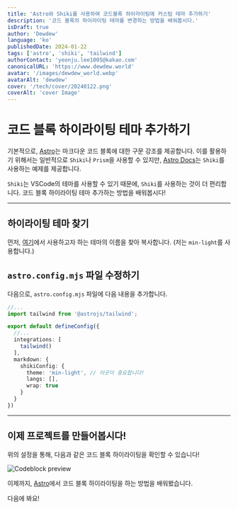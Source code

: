 ```yaml
---
title: 'Astro와 Shiki를 사용하여 코드블록 하이라이팅에 커스텀 테마 추가하기'
description: '코드 블록의 하이라이팅 테마를 변경하는 방법을 배워봅시다.'
isDraft: true
author: 'Dewdew'
language: 'ko'
publishedDate: 2024-01-22
tags: ['astro', 'shiki', 'tailwind']
authorContact: 'yeonju.lee1005@kakao.com'
canonicalURL: 'https://www.dewdew.world'
avatar: '/images/dewdew_world.webp'
avatarAlt: 'dewdew'
cover: '/tech/cover/20240122.png'
coverAlt: 'cover Image'
---
```


# 코드 블록 하이라이팅 테마 추가하기

기본적으로, [Astro](https://astro.build/)는 마크다운 코드 블록에 대한 구문 강조를 제공합니다.
이를 활용하기 위해서는 일반적으로 `Shiki`나 `Prism`을 사용할 수 있지만, [Astro Docs](https://docs.astro.build/)는 `Shiki`를 사용하는 예제를 제공합니다.

`Shiki`는 VSCode의 테마를 사용할 수 있기 때문에, `Shiki`를 사용하는 것이 더 편리합니다.
코드 블록 하이라이팅 테마 추가하는 방법을 배워봅시다!

---

## 하이라이팅 테마 찾기

먼저, [여기](https://github.com/shikijs/shiki/blob/main/docs/themes.md)에서 사용하고자 하는 테마의 이름을 찾아 복사합니다.
(저는 `min-light`를 사용합니다.)

## `astro.config.mjs` 파일 수정하기

다음으로, `astro.config.mjs` 파일에 다음 내용을 추가합니다.

```typescript
//...
import tailwind from '@astrojs/tailwind';

export default defineConfig({
  //...
  integrations: [
    tailwind()
  ],
  markdown: {
    shikiConfig: {
      theme: 'min-light', // 이곳이 중요합니다!
      langs: [],
      wrap: true
    }
  }
})
```
---

## 이제 프로젝트를 만들어봅시다!

위의 설정을 통해, 다음과 같은 코드 블록 하이라이팅을 확인할 수 있습니다!

![Codeblock preview](/tech/images/20240122.png)

이제까지, [Astro](https://astro.build/)에서 코드 블록 하이라이팅을 하는 방법을 배워봤습니다.

다음에 봐요!
